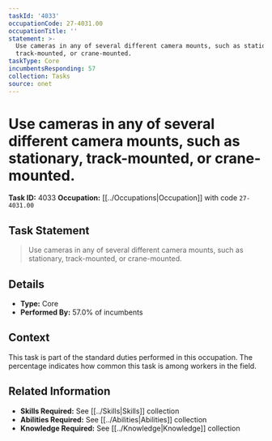 ```yaml
---
taskId: '4033'
occupationCode: 27-4031.00
occupationTitle: ''
statement: >-
  Use cameras in any of several different camera mounts, such as stationary,
  track-mounted, or crane-mounted.
taskType: Core
incumbentsResponding: 57
collection: Tasks
source: onet
---
```

# Use cameras in any of several different camera mounts, such as stationary, track-mounted, or crane-mounted.

**Task ID:** 4033
**Occupation:** [[../Occupations|Occupation]] with code `27-4031.00`

## Task Statement

> Use cameras in any of several different camera mounts, such as stationary, track-mounted, or crane-mounted.

## Details

- **Type:** Core
- **Performed By:** 57.0% of incumbents

## Context

This task is part of the standard duties performed in this occupation. The percentage indicates how common this task is among workers in the field.

## Related Information

- **Skills Required:** See [[../Skills|Skills]] collection
- **Abilities Required:** See [[../Abilities|Abilities]] collection
- **Knowledge Required:** See [[../Knowledge|Knowledge]] collection
